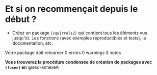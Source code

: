 # Et si on recommençait depuis le début ?

- Créez un package `{squirrels2}` qui contient tous les éléments vus jusqu’ici. Les fonctions (avec exemples reproductibles et tests), la documentation, etc.

::: {.callout-note collapse="false"}

Votre package doit retourner 0 errors 0 warnings 0 notes

:::

**Vous trouverez la procédure condensée de création de packages avec `{fusen}` en** @sec-annexeA


